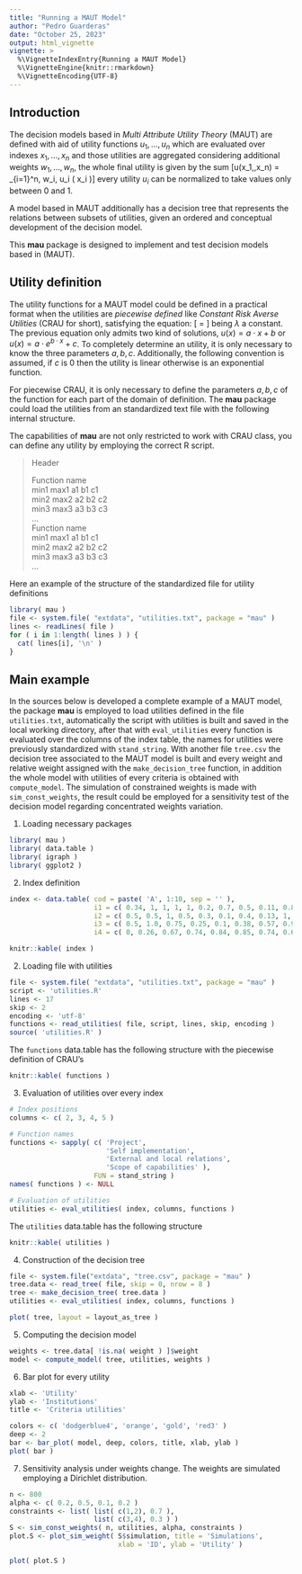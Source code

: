 ```yaml
---
title: "Running a MAUT Model"
author: "Pedro Guarderas"
date: "October 25, 2023"
output: html_vignette
vignette: >
  %\VignetteIndexEntry{Running a MAUT Model}
  %\VignetteEngine{knitr::rmarkdown}
  %\VignetteEncoding{UTF-8}
---
```

## Introduction
The decision models based in *Multi Attribute Utility Theory* (MAUT) are defined with aid of 
utility functions $u_1,\ldots,u_n$ which are evaluated over indexes $x_1,\ldots,x_n$ and those 
utilities are aggregated considering additional weights $w_1,\ldots,w_n$, the whole final utility 
is given by the sum \[u(x_1,\ldots,x_n) = \sum_{i=1}^n\, w_i\, u_i\ ( x_i )\] every utility $u_i$ 
can be normalized to take values only between $0$ and $1$.

A model based in MAUT additionally has a decision tree that represents the relations between 
subsets of utilities, given an ordered and conceptual development of the decision model.

This **mau** package is designed to implement and test decision models based in (MAUT). 

## Utility definition
The utility functions for a MAUT model could be defined in a practical format when the utilities
are *piecewise defined* like *Constant Risk Averse Utilities* (CRAU for short), satisfying the 
equation:
\[ \frac{u''}{u'} = \lambda \]
being $\lambda$ a constant. The previous equation only admits two kind of solutions, 
$u(x) = a \cdot x + b$ or $u(x) = a \cdot e^{b \cdot x} + c$. To completely determine an utility, 
it is only necessary to know the three parameters $a,b,c$. Additionally, the following convention is 
assumed, if $c$ is $0$ then the utility is linear otherwise is an exponential function.

For piecewise CRAU, it is only necessary to define the parameters $a,b,c$ of the function for each 
part of the domain of definition. The **mau** package could load the utilities from an standardized 
text file with the following internal structure.

The capabilities of **mau** are not only restricted to work with CRAU class, you can define any 
utility by employing the correct R script.

>Header    
>  
>Function name    
>min1 max1 a1 b1 c1    
>min2 max2 a2 b2 c2    
>min3 max3 a3 b3 c3    
>...    
>Function name    
>min1 max1 a1 b1 c1    
>min2 max2 a2 b2 c2    
>min3 max3 a3 b3 c3    
>...    

Here an example of the structure of the standardized file for utility definitions
```r
library( mau )
file <- system.file( "extdata", "utilities.txt", package = "mau" )
lines <- readLines( file )
for ( i in 1:length( lines ) ) { 
  cat( lines[i], '\n' )
}
```

## Main example
In the sources below is developed a complete example of a MAUT model, the package **mau** is 
employed to load utilities defined in the file `utilities.txt`, automatically the script with 
utilities is built and saved in the local working directory, after that with `eval_utilities` every 
function is evaluated over the columns of the index table, the names for utilities were previously
standardized with `stand_string`. With another file `tree.csv` the decision tree associated to the
MAUT model is built and every weight and relative weight assigned with the `make_decision_tree`
function, in addition the whole model with utilities of every criteria is obtained with 
`compute_model`. The simulation of constrained weights is made with `sim_const_weights`, the result
could be employed for a sensitivity test of the decision model regarding concentrated weights 
variation.

1. Loading necessary packages
```r
library( mau )
library( data.table )
library( igraph )
library( ggplot2 )
```

2. Index definition
```r
index <- data.table( cod = paste( 'A', 1:10, sep = '' ), 
                     i1 = c( 0.34, 1, 1, 1, 1, 0.2, 0.7, 0.5, 0.11, 0.8 ),
                     i2 = c( 0.5, 0.5, 1, 0.5, 0.3, 0.1, 0.4, 0.13, 1, 0.74 ), 
                     i3 = c( 0.5, 1.0, 0.75, 0.25, 0.1, 0.38, 0.57, 0.97, 0.3, 0.76 ),
                     i4 = c( 0, 0.26, 0.67, 0.74, 0.84, 0.85, 0.74, 0.65, 0.37, 0.92 ) )
```
```r
knitr::kable( index )
```

2. Loading file with utilities
```r
file <- system.file( "extdata", "utilities.txt", package = "mau" )
script <- 'utilities.R'
lines <- 17
skip <- 2
encoding <- 'utf-8'
functions <- read_utilities( file, script, lines, skip, encoding )
source( 'utilities.R' )
```
The `functions` data.table has the following structure with the piecewise definition of CRAU's
```r
knitr::kable( functions )
```

3. Evaluation of utilities over every index
```r
# Index positions
columns <- c( 2, 3, 4, 5 )

# Function names
functions <- sapply( c( 'Project', 
                        'Self implementation',
                        'External and local relations', 
                        'Scope of capabilities' ),
                     FUN = stand_string )
names( functions ) <- NULL

# Evaluation of utilities
utilities <- eval_utilities( index, columns, functions )
```
The `utilities` data.table has the following structure
```r
knitr::kable( utilities )
```

4. Construction of the decision tree
```r
file <- system.file("extdata", "tree.csv", package = "mau" )
tree.data <- read_tree( file, skip = 0, nrow = 8 )
tree <- make_decision_tree( tree.data )
utilities <- eval_utilities( index, columns, functions )

plot( tree, layout = layout_as_tree )
```

5. Computing the decision model
```r
weights <- tree.data[ !is.na( weight ) ]$weight
model <- compute_model( tree, utilities, weights )
```

6. Bar plot for every utility
```r
xlab <- 'Utility'
ylab <- 'Institutions'
title <- 'Criteria utilities'

colors <- c( 'dodgerblue4', 'orange', 'gold', 'red3' )
deep <- 2
bar <- bar_plot( model, deep, colors, title, xlab, ylab )
plot( bar )
```

7. Sensitivity analysis under weights change. The weights are simulated employing a Dirichlet
distribution.
```r
n <- 800
alpha <- c( 0.2, 0.5, 0.1, 0.2 )
constraints <- list( list( c(1,2), 0.7 ), 
                     list( c(3,4), 0.3 ) )
S <- sim_const_weights( n, utilities, alpha, constraints )
plot.S <- plot_sim_weight( S$simulation, title = 'Simulations', 
                           xlab = 'ID', ylab = 'Utility' ) 

plot( plot.S )
```

